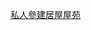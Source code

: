 {{Navbox
| name = 私人參建居屋屋苑
| title = 私人機構參建居屋計劃／中等入息家庭房屋計劃屋苑
| bodyclass = hlist 

| group1 = [[香港島]]
| list1  = 
* [[愛蝶灣]]
* [[南濤閣]]
* [[雅濤閣]]
* [[康山花園]]
* [[逸港居]]
* [[富景花園]]
* [[富怡花園]]
* [[富欣花園]]
* [[宏德居]]
* [[樂軒臺]]
* [[樂翠臺]]
* [[康翠臺]]

| group2 = [[九龍]]
| list2  = 
* [[嘉峰臺]]
* [[宏景花園]]
* [[富榮花園]]
* [[新麗花園]]
* [[油塘中心]]
* [[翠竹花園]]
* [[采頤花園]]
* [[麗晶花園]]
* [[海濱南岸|紅灣半島]]<sup>3</sup>

| group3 = [[新界]]
| list3 = 
* [[大埔廣場]]
* [[安寧花園]]
* [[富健花園]]
* [[富嘉花園]]
* [[富安花園]]
* [[富寧花園]]
* [[富寶花園]]
* [[富康花園]]
* [[富輝花園]]
* [[富雅花園]]
* [[寶盈花園]]
* [[康盛花園]]
* [[悅湖山莊]]
* [[新興花園]]
* [[海悅花園]]
* [[海福花園]]
* [[澤豐花園]]
* [[福安花園]]
* [[美樂花園]]<sup>1</sup>
* [[雲疊花園]]
* [[順欣花園]]
* [[龍門居]]
* [[置樂花園]]
* [[翠寧花園]]
* [[翠麗花園 (上水)|翠麗花園]]
* [[榮福中心]]
* [[榮輝中心]]
* [[景峰花園]]
* [[青逸軒]]<sup>2</sup>
* [[高盛臺]]<sup>2</sup>
* [[俊宏軒]]<sup>2</sup> 

| below = 注釋：<sup>1</sup>香港唯一「中等入息家庭房屋計劃」屋苑；<sup>2</sup>原作[[居者有其屋|居屋]]用途，現轉為[[香港公共屋邨|公屋]]的屋苑；<sup>3</sup>原作居屋用途，現轉為[[私人住宅]]的屋苑
}}<noinclude>
[[Category:香港建築模板|私人參建居屋屋苑]]
</noinclude>